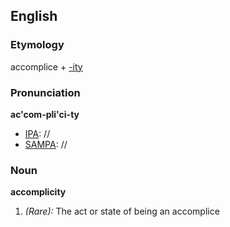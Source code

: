 ==English==

===Etymology===
accomplice + [[-ity]]
===Pronunciation===
'''ac'com-pli'ci-ty'''
*[[IPA]]: //
*[[SAMPA]]: //
===Noun===
'''accomplicity'''

#''(Rare):'' The act or state of being an accomplice